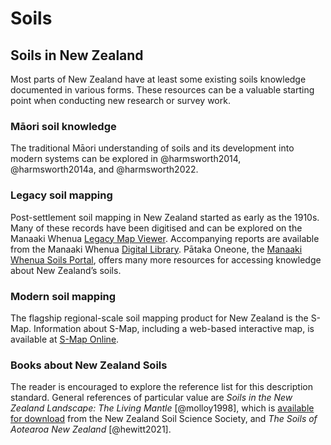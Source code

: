 # Soils

## Soils in New Zealand {#sec-soil}

Most parts of New Zealand have at least some existing soils knowledge documented in various forms. These resources can be a valuable starting point when conducting new research or survey work.

### Māori soil knowledge {#sec-soil-m}

The traditional Māori understanding of soils and its development into modern systems can be explored in @harmsworth2014, @harmsworth2014a, and @harmsworth2022.

### Legacy soil mapping {#sec-soil-leg}

Post-settlement soil mapping in New Zealand started as early as the 1910s. Many of these records have been digitised and can be explored on the Manaaki Whenua [Legacy Map Viewer](https://soils.landcareresearch.co.nz/tools/legacy-map-viewer). Accompanying reports are available from the Manaaki Whenua [Digital Library](https://soils.landcareresearch.co.nz/resources/soil-publications/soil-publications-dl). Pātaka Oneone, the [Manaaki Whenua Soils Portal](https://soils.landcareresearch.co.nz/), offers many more resources for accessing knowledge about New Zealand's soils.

### Modern soil mapping {#sec-soil-mod}

The flagship regional-scale soil mapping product for New Zealand is the S-Map. Information about S-Map, including a web-based interactive map, is available at [S-Map Online](https://smap.landcareresearch.co.nz/).

### Books about New Zealand Soils {#sec-soil-books}

The reader is encouraged to explore the reference list for this description standard. General references of particular value are *Soils in the New Zealand Landscape: The Living Mantle* [@molloy1998], which is [available for download](https://www.soilscience.org.nz/books/soils-in-the-new-zealand-landscape-the-living-mantle) from the New Zealand Soil Science Society, and *The Soils of Aotearoa New Zealand* [@hewitt2021].
